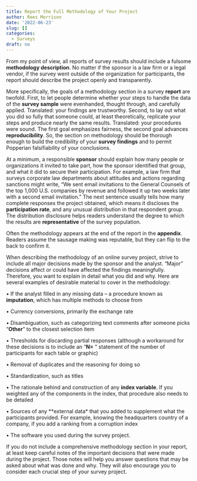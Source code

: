 ```yaml
---
title: Report the Full Methodology of Your Project
author: Rees Morrison
date: '2022-06-23'
slug: []
categories:
  - Surveys
draft: no 
---
```


From my point of view, all reports of survey results should include a fulsome **methodology description**.  No matter if the sponsor is a law firm or a legal vendor, if the survey went outside of the organization for participants, the report should describe the project openly and transparently.

More specifically, the goals of a methodology section in a survey **report** are twofold.  First, to let people determine whether your steps to handle the data of the **survey sample** were evenhanded, thought through, and carefully applied.  Translated: your findings are trustworthy.  Second, to lay out what you did so fully that someone could, at least theoretically, replicate your steps and produce nearly the same results.  Translated: your procedures were sound.  The first goal emphasizes fairness, the second goal advances **reproducibility**.  So, the section on methodology should be thorough enough to build the credibility of your **survey findings** and to permit Popperian falsifiability of your conclusions.  

At a minimum, a responsible **sponsor** should explain how many people or organizations it invited to take part, how the sponsor identified that group, and what it did to secure their participation.  For example, a law firm that surveys corporate law departments about attitudes and actions regarding sanctions might write, “We sent email invitations to the General Counsels of the top 1,000 U.S. companies by revenue and followed it up two weeks later with a second email invitation.”  The next sentence usually tells how many complete responses the project obtained, which means it discloses the **participation rate**, and any unusual distribution in that respondent group.  The distribution disclosure helps readers understand the degree to which the results are **representative** of the survey population.

Often the methodology appears at the end of the report in the **appendix**.  Readers assume the sausage making was reputable, but they can flip to the back to confirm it.

When describing the methodology of an online survey project, strive to include all major decisions made by the sponsor and the analyst.  “Major” decisions affect or could have affected the findings meaningfully.  Therefore, you want to explain in detail what you did and why.  Here are several examples of desirable material to cover in the methodology:

•	If the analyst filled in any missing data -- a procedure known as **imputation**, which has multiple methods to choose from

•	Currency conversions, primarily the exchange rate

•	Disambiguation, such as categorizing text comments after someone picks “**Other**” to the closest selection item 

•	Thresholds for discarding partial responses (although a workaround for these decisions is to include an “**N=** “ statement of the number of participants for each table or graphic)

•	Removal of duplicates and the reasoning for doing so

•	Standardization, such as titles 

•	The rationale behind and construction of any **index variable**. If you weighted any of the components in the index, that procedure also needs to be detailed

•	Sources of any **external data* that you added to supplement what the participants provided.  For example, knowing the headquarters country of a company, if you add a ranking from a corruption index

•	The software you used during the survey project.

If you do not include a comprehensive methodology section in your report, at least keep careful notes of the important decisions that were made during the project.  Those notes will help you answer questions that may be asked about what was done and why.  They will also encourage you to consider each crucial step of your survey project.
